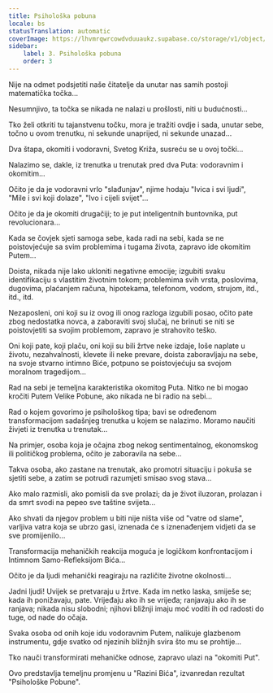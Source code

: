 ```yaml
---
title: Psihološka pobuna
locale: bs
statusTranslation: automatic
coverImage: https://lhvmrqwrcowdvduuaukz.supabase.co/storage/v1/object/public/strapi-uploads/small_cover-tratado-de-psicologia-revolucionaria.webp-5e15e1cec4e0ebebcde5d7fc7565d8fd.webp
sidebar:
    label: 3. Psihološka pobuna
    order: 3
---
```

Nije na odmet podsjetiti naše čitatelje da unutar nas samih postoji matematička točka...

Nesumnjivo, ta točka se nikada ne nalazi u prošlosti, niti u budućnosti...

Tko želi otkriti tu tajanstvenu točku, mora je tražiti ovdje i sada, unutar sebe, točno u ovom trenutku, ni sekunde unaprijed, ni sekunde unazad...

Dva štapa, okomiti i vodoravni, Svetog Križa, susreću se u ovoj točki...

Nalazimo se, dakle, iz trenutka u trenutak pred dva Puta: vodoravnim i okomitim...

Očito je da je vodoravni vrlo "slađunjav", njime hodaju "Ivica i svi ljudi", "Mile i svi koji dolaze", "Ivo i cijeli svijet"...

Očito je da je okomiti drugačiji; to je put inteligentnih buntovnika, put revolucionara...

Kada se čovjek sjeti samoga sebe, kada radi na sebi, kada se ne poistovjećuje sa svim problemima i tugama života, zapravo ide okomitim Putem...

Doista, nikada nije lako ukloniti negativne emocije; izgubiti svaku identifikaciju s vlastitim životnim tokom; problemima svih vrsta, poslovima, dugovima, plaćanjem računa, hipotekama, telefonom, vodom, strujom, itd., itd., itd.

Nezaposleni, oni koji su iz ovog ili onog razloga izgubili posao, očito pate zbog nedostatka novca, a zaboraviti svoj slučaj, ne brinuti se niti se poistovjetiti sa svojim problemom, zapravo je strahovito teško.

Oni koji pate, koji plaču, oni koji su bili žrtve neke izdaje, loše naplate u životu, nezahvalnosti, klevete ili neke prevare, doista zaboravljaju na sebe, na svoje stvarno intimno Biće, potpuno se poistovjećuju sa svojom moralnom tragedijom...

Rad na sebi je temeljna karakteristika okomitog Puta. Nitko ne bi mogao kročiti Putem Velike Pobune, ako nikada ne bi radio na sebi...

Rad o kojem govorimo je psihološkog tipa; bavi se određenom transformacijom sadašnjeg trenutka u kojem se nalazimo. Moramo naučiti živjeti iz trenutka u trenutak...

Na primjer, osoba koja je očajna zbog nekog sentimentalnog, ekonomskog ili političkog problema, očito je zaboravila na sebe...

Takva osoba, ako zastane na trenutak, ako promotri situaciju i pokuša se sjetiti sebe, a zatim se potrudi razumjeti smisao svog stava...

Ako malo razmisli, ako pomisli da sve prolazi; da je život iluzoran, prolazan i da smrt svodi na pepeo sve taštine svijeta...

Ako shvati da njegov problem u biti nije ništa više od "vatre od slame", varljiva vatra koja se ubrzo gasi, iznenada će s iznenađenjem vidjeti da se sve promijenilo...

Transformacija mehaničkih reakcija moguća je logičkom konfrontacijom i Intimnom Samo-Refleksijom Bića...

Očito je da ljudi mehanički reagiraju na različite životne okolnosti...

Jadni ljudi! Uvijek se pretvaraju u žrtve. Kada im netko laska, smiješe se; kada ih ponižavaju, pate. Vrijeđaju ako ih se vrijeđa; ranjavaju ako ih se ranjava; nikada nisu slobodni; njihovi bližnji imaju moć voditi ih od radosti do tuge, od nade do očaja.

Svaka osoba od onih koje idu vodoravnim Putem, nalikuje glazbenom instrumentu, gdje svatko od njezinih bližnjih svira što mu se prohtije...

Tko nauči transformirati mehaničke odnose, zapravo ulazi na "okomiti Put".

Ovo predstavlja temeljnu promjenu u "Razini Bića", izvanredan rezultat "Psihološke Pobune".

